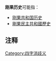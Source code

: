 '''刚果历史'''可能指：

*[[刚果共和国历史|刚果共和国历史]]
*[[剛果民主共和國歷史|剛果民主共和國歷史]]{{notetag|刚果民主共和国在1971年至1997年间国名为[[扎伊尔|扎伊尔]]，因而70年代至90年代的文献中所称刚果历史一般指刚果共和国或[[刚果人民共和国|刚果人民共和国]]历史。}}

==注释==
{{notefoot}}
{{disambig}}

[[Category:四字消歧义|Category:四字消歧义]]